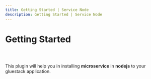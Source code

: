 ```yaml
---
title: Getting Started | Service Node
description: Getting Started | Service Node
---
```


<Meta title="Service Node Plugin Docs/Getting Started" />

# Getting Started

##

<br/>

This plugin will help you in installing **microservice** in **nodejs** to your gluestack application.